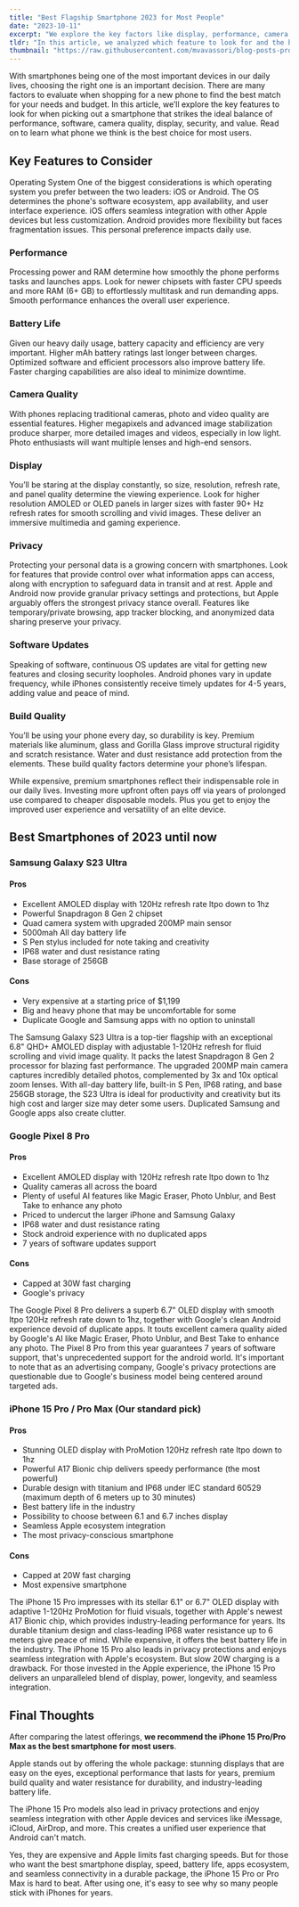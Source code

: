 ```yaml
---
title: "Best Flagship Smartphone 2023 for Most People"
date: "2023-10-11"
excerpt: "We explore the key factors like display, performance, camera quality, and privacy to consider when picking a new smartphone, then compare leading models from Apple, Samsung and Google, there's only one winner."
tldr: "In this article, we analyzed which feature to look for and the best smartphone for most people after comparing top models on criteria like display, performance, camera quality, and privacy. After reviewing offerings from Apple, Samsung and Google, we recommend the iPhone 15 Pro/Pro Max for its stunning display, exceptional speed, premium build quality, industry-leading battery life, top privacy protections, and seamless integration with Apple's ecosystem. The iPhone 15 Pro is the best smartphone overall for most people."
thumbnail: "https://raw.githubusercontent.com/mvavassori/blog-posts-product-reco/master/images/iphone-15-pro.webp"
---
```


With smartphones being one of the most important devices in our daily lives, choosing the right one is an important decision. There are many factors to evaluate when shopping for a new phone to find the best match for your needs and budget. In this article, we’ll explore the key features to look for when picking out a smartphone that strikes the ideal balance of performance, software, camera quality, display, security, and value. Read on to learn what phone we think is the best choice for most users.

## Key Features to Consider

Operating System One of the biggest considerations is which operating system you prefer between the two leaders: iOS or Android. The OS determines the phone's software ecosystem, app availability, and user interface experience. iOS offers seamless integration with other Apple devices but less customization. Android provides more flexibility but faces fragmentation issues. This personal preference impacts daily use.

### Performance

Processing power and RAM determine how smoothly the phone performs tasks and launches apps. Look for newer chipsets with faster CPU speeds and more RAM (6+ GB) to effortlessly multitask and run demanding apps. Smooth performance enhances the overall user experience.

### Battery Life

Given our heavy daily usage, battery capacity and efficiency are very important. Higher mAh battery ratings last longer between charges. Optimized software and efficient processors also improve battery life. Faster charging capabilities are also ideal to minimize downtime.

### Camera Quality

With phones replacing traditional cameras, photo and video quality are essential features. Higher megapixels and advanced image stabilization produce sharper, more detailed images and videos, especially in low light. Photo enthusiasts will want multiple lenses and high-end sensors.

### Display

You’ll be staring at the display constantly, so size, resolution, refresh rate, and panel quality determine the viewing experience. Look for higher resolution AMOLED or OLED panels in larger sizes with faster 90+ Hz refresh rates for smooth scrolling and vivid images. These deliver an immersive multimedia and gaming experience.

### Privacy

Protecting your personal data is a growing concern with smartphones. Look for features that provide control over what information apps can access, along with encryption to safeguard data in transit and at rest. Apple and Android now provide granular privacy settings and protections, but Apple arguably offers the strongest privacy stance overall. Features like temporary/private browsing, app tracker blocking, and anonymized data sharing preserve your privacy.

### Software Updates

Speaking of software, continuous OS updates are vital for getting new features and closing security loopholes. Android phones vary in update frequency, while iPhones consistently receive timely updates for 4-5 years, adding value and peace of mind.

### Build Quality

You’ll be using your phone every day, so durability is key. Premium materials like aluminum, glass and Gorilla Glass improve structural rigidity and scratch resistance. Water and dust resistance add protection from the elements. These build quality factors determine your phone’s lifespan.

While expensive, premium smartphones reflect their indispensable role in our daily lives. Investing more upfront often pays off via years of prolonged use compared to cheaper disposable models. Plus you get to enjoy the improved user experience and versatility of an elite device.

## Best Smartphones of 2023 until now

### Samsung Galaxy S23 Ultra

<CustomImage
  src="https://raw.githubusercontent.com/mvavassori/blog-posts-product-reco/master/images/samsung-galaxy-s23-ultra.webp"
  alt="Samsung Galaxy S23 Ultra"
  link="https://www.amazon.com/s?k=samsung+galaxy+s23+ultra"
/>

#### Pros

- Excellent AMOLED display with 120Hz refresh rate ltpo down to 1hz
- Powerful Snapdragon 8 Gen 2 chipset
- Quad camera system with upgraded 200MP main sensor
- 5000mah All day battery life
- S Pen stylus included for note taking and creativity
- IP68 water and dust resistance rating
- Base storage of 256GB

#### Cons

- Very expensive at a starting price of $1,199
- Big and heavy phone that may be uncomfortable for some
- Duplicate Google and Samsung apps with no option to uninstall

The Samsung Galaxy S23 Ultra is a top-tier flagship with an exceptional 6.8" QHD+ AMOLED display with adjustable 1-120Hz refresh for fluid scrolling and vivid image quality. It packs the latest Snapdragon 8 Gen 2 processor for blazing fast performance.
The upgraded 200MP main camera captures incredibly detailed photos, complemented by 3x and 10x optical zoom lenses. With all-day battery life, built-in S Pen, IP68 rating, and base 256GB storage, the S23 Ultra is ideal for productivity and creativity but its high cost and larger size may deter some users. Duplicated Samsung and Google apps also create clutter.

### Google Pixel 8 Pro

<CustomImage
  src="https://raw.githubusercontent.com/mvavassori/blog-posts-product-reco/master/images/google-pixel-8-pro.webp"
  alt="Google Pixel 8 Pro"
  link="https://store.google.com/us/config/pixel_8_pro?hl=en-US&selections=eyJwcm9kdWN0RmFtaWx5IjoiY0dsNFpXeGZPRjl3Y204PSJ9"
/>

#### Pros

- Excellent AMOLED display with 120Hz refresh rate ltpo down to 1hz
- Quality cameras all across the board
- Plenty of useful AI features like Magic Eraser, Photo Unblur, and Best Take to enhance any photo
- Priced to undercut the larger iPhone and Samsung Galaxy
- IP68 water and dust resistance rating
- Stock android experience with no duplicated apps
- 7 years of software updates support

#### Cons

- Capped at 30W fast charging
- Google's privacy

The Google Pixel 8 Pro delivers a superb 6.7" OLED display with smooth ltpo 120Hz refresh rate down to 1hz, together with Google's clean Android experience devoid of duplicate apps. It touts excellent camera quality aided by Google's AI like Magic Eraser, Photo Unblur, and Best Take to enhance any photo.
The Pixel 8 Pro from this year guarantees 7 years of software support, that's unprecedented support for the android world.
It's important to note that as an advertising company, Google's privacy protections are questionable due to Google's business model being centered around targeted ads.

### iPhone 15 Pro / Pro Max (Our standard pick)

<CustomImage
  src="https://raw.githubusercontent.com/mvavassori/blog-posts-product-reco/master/images/iphone-15-pro.webp"
  alt="iPhone 15 Pro"
  link="https://www.apple.com/shop/buy-iphone/iphone-15-pro"
/>

#### Pros

- Stunning OLED display with ProMotion 120Hz refresh rate ltpo down to 1hz
- Powerful A17 Bionic chip delivers speedy performance (the most powerful)
- Durable design with titanium and IP68 under IEC standard 60529 (maximum depth of 6 meters up to 30 minutes)
- Best battery life in the industry
- Possibility to choose between 6.1 and 6.7 inches display
- Seamless Apple ecosystem integration
- The most privacy-conscious smartphone

#### Cons

- Capped at 20W fast charging
- Most expensive smartphone

The iPhone 15 Pro impresses with its stellar 6.1" or 6.7" OLED display with adaptive 1-120Hz ProMotion for fluid visuals, together with Apple's newest A17 Bionic chip, which provides industry-leading performance for years. Its durable titanium design and class-leading IP68 water resistance up to 6 meters give peace of mind. While expensive, it offers the best battery life in the industry. The iPhone 15 Pro also leads in privacy protections and enjoys seamless integration with Apple's ecosystem. But slow 20W charging is a drawback. For those invested in the Apple experience, the iPhone 15 Pro delivers an unparalleled blend of display, power, longevity, and seamless integration.

## Final Thoughts

After comparing the latest offerings, **we recommend the iPhone 15 Pro/Pro Max as the best smartphone for most users**.

Apple stands out by offering the whole package: stunning displays that are easy on the eyes, exceptional performance that lasts for years, premium build quality and water resistance for durability, and industry-leading battery life.

The iPhone 15 Pro models also lead in privacy protections and enjoy seamless integration with other Apple devices and services like iMessage, iCloud, AirDrop, and more. This creates a unified user experience that Android can't match.

Yes, they are expensive and Apple limits fast charging speeds. But for those who want the best smartphone display, speed, battery life, apps ecosystem, and seamless connectivity in a durable package, the iPhone 15 Pro or Pro Max is hard to beat. After using one, it's easy to see why so many people stick with iPhones for years.
